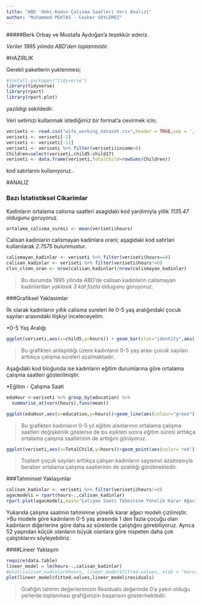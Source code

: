 ---
title: "ABD 'deki Kadın Çalısma Saatleri Veri Analizi"
author: "Muhammed PEKTAS - Cevher SOYLEMEZ"
---

#####Berk Orbay ve Mustafa Aydoğan'a teşekkür ederiz.
<br>

*Veriler 1995 yılında ABD'den toplanmistir.*


#HAZIRLIK

Gerekli paketlerin yuklenmesi;

```{r,warning=FALSE,message=FALSE}
#install.packages("tidyverse")
library(tidyverse)
library(rpart)
library(rpart.plot)
```
yazildigi sekildedir.



Veri setimizi kullanmak istediğimiz bir format'a cevirmek icin;
```{r,warning=FALSE}
veriseti <- read.csv("wife_working_dataset.csv",header = TRUE,sep = ',')
veriseti <- veriseti[-1]
veriseti <- veriseti[-11]
veriseti <- veriseti %>% filter(veriseti$income>0)
Children=select(veriseti,child5:child17)
veriseti <- data.frame(veriseti,TotalChild=rowSums(Children))
```

kod satırlarını kullanıyoruz..


#ANALIZ

### Bazı İstatistiksel Cikarimlar
 
Kadinların ortalama calisma saatleri asagidaki kod yardimiyla yillik *1135.47* oldugunu goruyoruz.

```{r}
ortalama_calisma_suresi <- mean(veriseti$hours)
```


Calisan kadinlarin calismayan kadinlara orani; aşagidaki kod satirlari kullanılarak *2.7575* bulunmustur.
```{r}
calismayan_kadinlar <- veriseti %>% filter(veriseti$hours==0)
calisan_kadinlar <- veriseti %>% filter(veriseti$hours!=0)
clsn_clsmn_oran <- nrow(calisan_kadinlar)/nrow(calismayan_kadinlar)
```
>Bu durumda 1995 yilinda ABD'de calisan kadinlarin calismayan kadinlardan *yaklasik 3 kat fazla* oldugunu goruyoruz.


###Grafiksel Yaklasimlar


İlk olarak kadınların yıllık calisma sureleri ile 0-5 yaş aralığındaki çocuk sayıları arasındaki ilişkiyi inceleceyelim.


*0-5 Yaş Aralığı
```{r}
ggplot(veriseti,aes(x=child5,y=hours)) + geom_bar(stat="identity",aes(fill=as.factor(child5)))+ggtitle("0-5 Yaş arası çoçuk sayısı ve çalışma saatleri")+xlab("0-5 Yas arasi Cocuk Sayisi")+ylab("Calisma Saati")+theme(legend.title=element_blank())

```

>Bu grafikten anlaşıldığı üzere kadınların 0-5 yaş arası çocuk sayıları arttıkça çalışma süreleri azalmaktadır.


Aşağıdaki kod bloğunda ise kadınların eğitim durumlarına göre ortalama çalışma saatleri gösterilmiştir.

*Eğitim - Çalışma Saati
```{r}
eduHour <-veriseti %>% group_by(education) %>% 
  summarise_at(vars(hours),funs(mean))

ggplot(eduHour,aes(x=education,y=hours))+geom_line(aes(colour="green"))
```

>Bu grafikten kadınların 0-5 yıl eğitim alanlarının ortalama çalışma saatleri değişkenlik gösterse de bu eşikten sonra eğitim süresi arttıkça ortalama çalışma saatlerinin de arttığını görüyoruz.

```{r}
ggplot(veriseti,aes(x=TotalChild,y=hours))+geom_point(aes(color='red'))
```

>Toplam çoçuk sayıları arttıkça çalışan kadınların sayısının azalmasıyla beraber ortalama çalışma saatlerinin de azaldığı görülmektedir.


###Tahminsel Yaklaşımlar
<br>

```{r}

calisan_kadinlar <- veriseti %>% filter(veriseti$hours!=0)
agacmodeli = rpart(hours~.,calisan_kadinlar)
rpart.plot(agacmodeli,main="Çalışma Saati Tahminine Yönelik Karar Ağacı Modeli",shadow.col = "yellow",col="blue")

```

Yukarıda çalışma saatinin tahminine yönelik karar ağacı modeli çizilmiştir.
<br>
>Bu modele göre kadınların 0-5 yaş arasında 1 den fazla çocuğu olan kadınların diğerlerine göre daha az sürelerde çalıştığını görebiliyoruz. Ayrıca 52 yaşından küçük olanların büyük olanlara göre nispeten daha çok çalıştıklarını söyleyebiliriz.


####Lineer Yaklaşım
```{r message=FALSE,warning=FALSE}

require(data.table)
lineer_model = lm(hours~.,calisan_kadinlar)
#plot(calisan_kadinlar$hours, lineer_model$fitted.values, xlab = "Gercek Deger", ylab = "Tahmini Deger")
plot(lineer_model$fitted.values,lineer_model$residuals)
```

>Grafiğin tahmin değerlerimizin Residuals değerinde 0'a yakın olduğu yerlerde toplanması grafiğimizin başarısını göstermektedir. 












